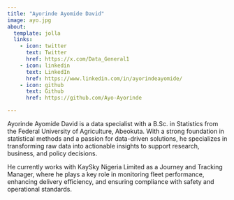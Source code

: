```yaml
---
title: "Ayorinde Ayomide David"
image: ayo.jpg
about:
  template: jolla
  links:
    - icon: twitter
      text: Twitter
      href: https://x.com/Data_General1
    - icon: linkedin
      text: LinkedIn
      href: https://www.linkedin.com/in/ayorindeayomide/
    - icon: github
      text: Github
      href: https://github.com/Ayo-Ayorinde

---
```


Ayorinde Ayomide David is a data specialist with a B.Sc. in Statistics from the Federal University of Agriculture, Abeokuta. With a strong foundation in statistical methods and a passion for data-driven solutions, he specializes in transforming raw data into actionable insights to support research, business, and policy decisions.

He currently works with KaySky Nigeria Limited as a Journey and Tracking Manager, where he plays a key role in monitoring fleet performance, enhancing delivery efficiency, and ensuring compliance with safety and operational standards.


